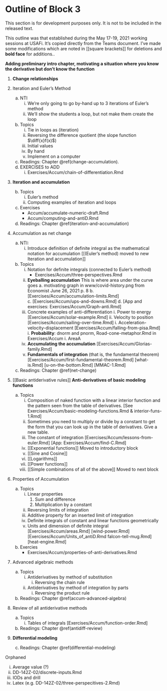 # Outline of Block 3 {.unnumbered}

::: {.todo}
This section is for development purposes only. It is not to be included in the released text.
:::

This outline was that established during the May 17-19, 2021 working sessions at USAFi. It's copied directly from the Teams document. I've made some modifications which are noted in [[square brackets]] for deletions and **bold face** for additions..

**Adding preliminary intro chapter, motivating a situation where you know the derivative but don't know the function**

1. **Change relationships**

1. Iteration and Euler’s Method
    a. NTI
        i. We’re only going to go by-hand up to 3 iterations of Euler’s method
        i. We’ll show the students a loop, but not make them create the loop
    b. Topics
        i. Tie in loops as (iteration)
        i. Reversing the difference quotient (the slope function $\diff{x}f(x)$)
        i. Initial values
        i. By hand
        i. Implement on a computer
    c. Readings: Chapter \@ref(change-accumulation).
    d. EXERCISES to ADD
        i. Exercises/Accum/chain-of-differentiation.Rmd

2. **Iteration and accumulation**
    b. Topics
        i. Euler's method
        ii. Computing examples of iteration and loops
    c. Exercises
        - Accum/accumulate-numeric-draft.Rmd
        - Accum/computing-and-antiD.Rmd
    d. Readings: Chapter \@ref(iteration-and-accumulation)

2. Accumulation as net change
    a. NTI:
        i. Introduce definition of definite integral as the mathematical notation for accumulation [[(Euler’s method) moved to new Iteration and accumulation]]
    b. Topics
        i. Notation for definite integrals (connected to Euler's method)
            - Exercises/Accum/three-perspectives.Rmd
        iii. **Eyeballing accumulation** This is where area under the curve goes
            a. motivating graph in www/covid-history.png from Economist June 26, 2021 p. 8
            b. [Exercises/Accum/accumulation-limits.Rmd]
            c. [Exercises/Accum/ups-and-downs.Rmd]
            d. [App and exercises: Exercises/Accum/Graph-anti.Rmd]
        iii. Concrete examples of anti-differentiation
            i. Power to energy [Exercises/Accum/solar-example.Rmd]
            ii. Velocity to position [Exercises/Accum/sailing-over-time.Rmd]
            i. Acceleration-velocity-displacement [Exercises/Accum/falling-from-pisa.Rmd]
            i. **Probability**: dnorm and pnorm, Road-cone-metaphor.Rmd in Exercises/Accum
            i. AreaA
        iv. **Accumulating the accumulation** [Exercises/Accum/Glorias-family.Rmd]
        v. **Fundamentals of integration** (that is, the fundamental theorem) [Exercises/Accum/first-fundamental-theorem.Rmd] [what-is.Rmd] [u-on-the-bottom.Rmd] [MMAC-1.Rmd]
    c. Readings: Chapter \@ref(net-change)
    

3. [[Basic antiderivative rules]] **Anti-derivatives of basic modeling functions**
    a. Topics
        i. Composition of naked function with a linear interior function and the pattern seen from the table of derivatives. [See Exercises/Accum/basic-modeling-functions.Rmd & interior-funs-1.Rmd]
        i. Sometimes you need to multiply or divide by a constant to get the form that you can look up in the table of derivatives. Give a new table.
        iii. The constant of integration [Exercises/Accum/lessons-from-euler.Rmd] [App: Exercises/Accum/find-C.Rmd]
        i. [[Exponential functions]] Moved to introductory block
        i. [[Sine and Cosine]]
        i. [[Logarithms]]
        i. [[Power functions]]
        i. [[Simple combinations of all of the above]] Moved to next block

4. Properties of Accumulation
    a. Topics 
        i. Linear properties
            1. Sum and difference
            1. Multiplication by a constant
        i. Reversing limits of integration
        i. Additive property for an inserted limit of integration
        i. Definite integrals of constant and linear functions geometrically
        i. Units and dimension of definite integral [Exercises/Accum/areas.Rmd] [wind-power.Rmd] [Exercises/Accum/Units_of_antiD.Rmd falcon-tell-mug.Rmd] [heat-engine.Rmd]
    b. Exercies
        - Exercises/Accum/properties-of-anti-derivatives.Rmd

5. Advanced algebraic methods
    a. Topics
        i. Antiderivatives by method of substitution
            i. Reversing the chain rule
        i. Antiderivatives by method of integration by parts
            i. Reversing the product rule
    b. Readings: Chapter \@ref(accum-advanced-algebra)

7. Review of all antiderivative methods
    a. Topics
        i. Tables of integrals [Exercises/Accum/function-order.Rmd]
    b. Readings: Chapter \@ref(antidiff-review)
    
8. **Differential modeling**
    c. Readings: Chapter \@ref(differential-modeling)

Orphaned

i. Average value (?)
i. DD-142Z-02/discrete-inputs.Rmd
i. IODs and drill
i. Latex (e.g. DD-142Z-02/three-perspecitives-2.Rmd)

